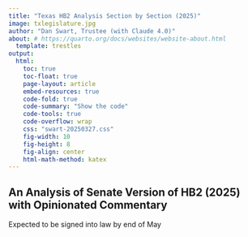 ```yaml
---
title: "Texas HB2 Analysis Section by Section (2025)"
image: txlegislature.jpg
author: "Dan Swart, Trustee (with Claude 4.0)"
about: # https://quarto.org/docs/websites/website-about.html
  template: trestles
output:
  html:
    toc: true
    toc-float: true
    page-layout: article
    embed-resources: true
    code-fold: true
    code-summary: "Show the code"
    code-tools: true
    code-overflow: wrap
    css: "swart-20250327.css"
    fig-width: 10
    fig-height: 8
    fig-align: center
    html-math-method: katex
---
```


## An Analysis of Senate Version of HB2 (2025) with Opinionated Commentary

Expected to be signed into law by end of May


